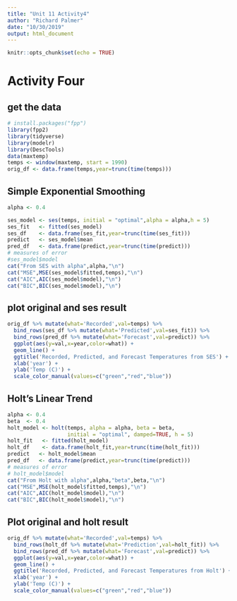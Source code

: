 ```yaml
---
title: "Unit 11 Activity4"
author: "Richard Palmer"
date: "10/30/2019"
output: html_document
---
```


```r
knitr::opts_chunk$set(echo = TRUE)
```

# Activity Four

## get the data

```r
# install.packages("fpp")
library(fpp2)
library(tidyverse)
library(modelr)
library(DescTools)
data(maxtemp)
temps <- window(maxtemp, start = 1990)
orig_df <- data.frame(temps,year=trunc(time(temps)))
```

## Simple Exponential Smoothing

```r
alpha <- 0.4

ses_model <- ses(temps, initial = "optimal",alpha = alpha,h = 5)
ses_fit   <- fitted(ses_model)
ses_df    <- data.frame(ses_fit,year=trunc(time(ses_fit)))
predict   <- ses_model$mean
pred_df   <- data.frame(predict,year=trunc(time(predict)))
# measures of error
#ses_model$model
cat("From SES with alpha",alpha,"\n")
cat("MSE",MSE(ses_model$fitted,temps),"\n")
cat("AIC",AIC(ses_model$model),"\n")
cat("BIC",BIC(ses_model$model),"\n")
```

## plot original and ses result

```r
orig_df %>% mutate(what='Recorded',val=temps) %>%
  bind_rows(ses_df %>% mutate(what='Predicted',val=ses_fit)) %>%
  bind_rows(pred_df %>% mutate(what='Forecast',val=predict)) %>%
  ggplot(aes(y=val,x=year,color=what)) + 
  geom_line() +
  ggtitle('Recorded, Predicted, and Forecast Temperatures from SES') +
  xlab('year') +
  ylab('Temp (C)') +
  scale_color_manual(values=c("green","red","blue"))
```

## Holt's Linear Trend

```r
alpha <- 0.4
beta  <- 0.4
holt_model <- holt(temps, alpha = alpha, beta = beta,
                   initial = "optimal", damped=TRUE, h = 5)
holt_fit   <- fitted(holt_model)
holt_df    <- data.frame(holt_fit,year=trunc(time(holt_fit)))
predict   <- holt_model$mean
pred_df   <- data.frame(predict,year=trunc(time(predict)))
# measures of error
# holt_model$model
cat("From Holt with alpha",alpha,"beta",beta,"\n")
cat("MSE",MSE(holt_model$fitted,temps),"\n")
cat("AIC",AIC(holt_model$model),"\n")
cat("BIC",BIC(holt_model$model),"\n")
```

## Plot original and holt result
```r
orig_df %>% mutate(what='Recorded',val=temps) %>%
  bind_rows(holt_df %>% mutate(what='Prediction',val=holt_fit)) %>%
  bind_rows(pred_df %>% mutate(what='Forecast',val=predict)) %>%
  ggplot(aes(y=val,x=year,color=what)) + 
  geom_line() +
  ggtitle('Recorded, Predicted, and Forecast Temperatures from Holt') +
  xlab('year') +
  ylab('Temp (C)') +
  scale_color_manual(values=c("green","red","blue"))

```

